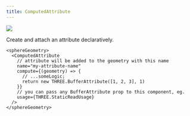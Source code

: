 ```yaml
---
title: ComputedAttribute
---
```


[![](https://img.shields.io/badge/-storybook-%23ff69b4)](https://drei.vercel.app/?path=/story/misc-sampler--sampler-weight-st)

Create and attach an attribute declaratively.

```tsx
<sphereGeometry>
  <ComputedAttribute
    // attribute will be added to the geometry with this name
    name="my-attribute-name"
    compute={(geometry) => {
      // ...someLogic;
      return new THREE.BufferAttribute([1, 2, 3], 1)
    }}
    // you can pass any BufferAttribute prop to this component, eg.
    usage={THREE.StaticReadUsage}
  />
</sphereGeometry>
```
